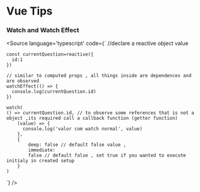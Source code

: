 
<Meta title="VueTips" />

<h1> Vue Tips </h1>

<h3 className="sb-subtitle">Watch and Watch Effect</h3>

<Source
  language='typescript'
  code={`
   //declare a reactive object value

    const currentQuestion=reactive({
      id:1
    })

    // similar to computed props , all things inside are dependences and are observed
    watchEffect(() => {
      console.log(currentQuestion.id)
    })

    watch(
    () => currentQuestion.id, // to observe some references that is not a object ,its required call a callback function (getter function)
        (value) => {
          console.log('valor com watch normal', value)
        },
        {
            deep: false // default false value ,
            immediate:
            false // default false , set true if you wanted to execute initialy in created setup
        }
    )

`}
/>

<style>
  {`
    .sb-subtitle{
        margin-top: 40px;
    }
  `}
</style>
